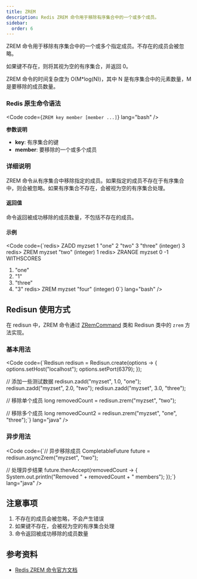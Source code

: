 ```yaml
---
title: ZREM
description: Redis ZREM 命令用于移除有序集合中的一个或多个成员。
sidebar:
  order: 6
---
```



ZREM 命令用于移除有序集合中的一个或多个指定成员。不存在的成员会被忽略。

如果键不存在，则将其视为空的有序集合，并返回 0。

ZREM 命令的时间复杂度为 O(M*log(N))，其中 N 是有序集合中的元素数量，M 是要移除的成员数量。

### Redis 原生命令语法

<Code code={`ZREM key member [member ...]`} lang="bash" />

**参数说明**

- **key**: 有序集合的键
- **member**: 要移除的一个或多个成员

### 详细说明

ZREM 命令从有序集合中移除指定的成员。如果指定的成员不存在于有序集合中，则会被忽略。如果有序集合不存在，会被视为空的有序集合处理。

#### 返回值

命令返回被成功移除的成员数量，不包括不存在的成员。

#### 示例

<Code code={`redis> ZADD myzset 1 "one" 2 "two" 3 "three"
(integer) 3
redis> ZREM myzset "two"
(integer) 1
redis> ZRANGE myzset 0 -1 WITHSCORES
1) "one"
2) "1"
3) "three"
4) "3"
redis> ZREM myzset "four"
(integer) 0`} lang="bash" />

## Redisun 使用方式

在 redisun 中，ZREM 命令通过 [ZRemCommand](https://gitee.com/smartboot/redisun/blob/master/src/main/java/tech/smartboot/redisun/cmd/ZRemCommand.java) 类和 Redisun 类中的 `zrem` 方法实现。

### 基本用法

<Code code={`Redisun redisun = Redisun.create(options -> {
    options.setHost("localhost");
    options.setPort(6379);
});

// 添加一些测试数据
redisun.zadd("myzset", 1.0, "one");
redisun.zadd("myzset", 2.0, "two");
redisun.zadd("myzset", 3.0, "three");

// 移除单个成员
long removedCount = redisun.zrem("myzset", "two");

// 移除多个成员
long removedCount2 = redisun.zrem("myzset", "one", "three");`} lang="java" />

### 异步用法

<Code code={`// 异步移除成员
CompletableFuture<Long> future = redisun.asyncZrem("myzset", "two");

// 处理异步结果
future.thenAccept(removedCount -> {
    System.out.println("Removed " + removedCount + " members");
});`} lang="java" />

## 注意事项

1. 不存在的成员会被忽略，不会产生错误
2. 如果键不存在，会被视为空的有序集合处理
3. 命令返回被成功移除的成员数量

## 参考资料

- [Redis ZREM 命令官方文档](https://redis.io/docs/latest/commands/zrem/)